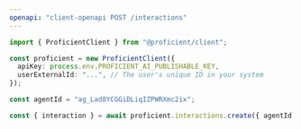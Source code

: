 ```yaml
---
openapi: "client-openapi POST /interactions"
---
```


<RequestExample>

```ts TypeScript/JavaScript SDK
import { ProficientClient } from "@proficient/client";

const proficient = new ProficientClient({
  apiKey: process.env.PROFICIENT_AI_PUBLISHABLE_KEY,
  userExternalId: "...", // The user's unique ID in your system
});

const agentId = "ag_Lad8YCGGiDLiqIZPWRXmc2ix";

const { interaction } = await proficient.interactions.create({ agentId });
```

</RequestExample>
